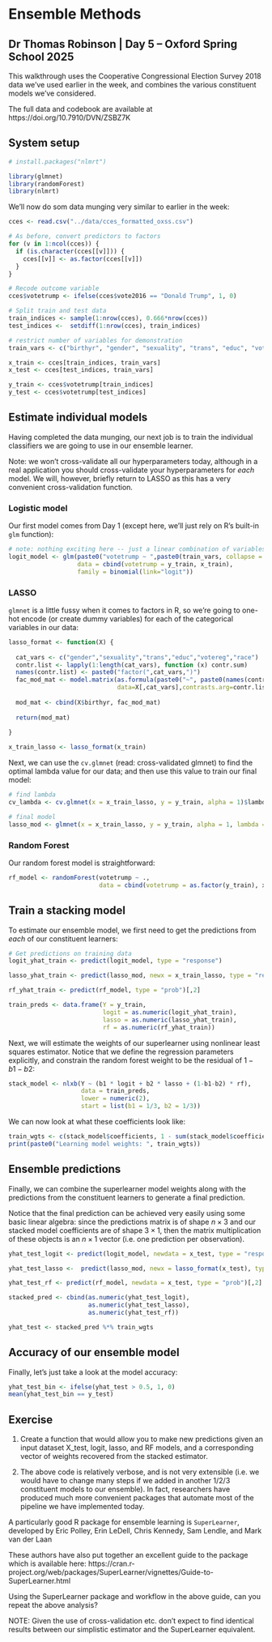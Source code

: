 # Ensemble Methods
## Dr Thomas Robinson | Day 5 -- Oxford Spring School 2025

This walkthrough uses the Cooperative Congressional Election Survey 2018 data we've used earlier in the week, and combines the various constituent models we've considered.

The full data and codebook are available at https://doi.org/10.7910/DVN/ZSBZ7K

## System setup

```r
# install.packages("nlmrt")

library(glmnet)
library(randomForest)
library(nlmrt)
```


We'll now do som data munging very similar to earlier in the week:
```r
cces <- read.csv("../data/cces_formatted_oxss.csv")

# As before, convert predictors to factors
for (v in 1:ncol(cces)) {
  if (is.character(cces[[v]])) {
    cces[[v]] <- as.factor(cces[[v]])
  }
}

# Recode outcome variable
cces$votetrump <- ifelse(cces$vote2016 == "Donald Trump", 1, 0)

# Split train and test data
train_indices <- sample(1:nrow(cces), 0.666*nrow(cces))
test_indices <-  setdiff(1:nrow(cces), train_indices)

# restrict number of variables for demonstration
train_vars <- c("birthyr", "gender", "sexuality", "trans", "educ", "votereg", "race")

x_train <- cces[train_indices, train_vars]
x_test <- cces[test_indices, train_vars]

y_train <- cces$votetrump[train_indices]
y_test <- cces$votetrump[test_indices]
```


## Estimate individual models

Having completed the data munging, our next job is to train the individual classifiers we are going to use in our ensemble learner. 

Note: we won't cross-validate all our hyperparameters today, although in a real application you should cross-validate your hyperparameters for *each* model. We will, however, briefly return to LASSO as this has a very convenient cross-validation function.


### Logistic model

Our first model comes from Day 1 (except here, we'll just rely on R's built-in `glm` function):

```r
# note: nothing exciting here -- just a linear combination of variables
logit_model <- glm(paste0("votetrump ~ ",paste0(train_vars, collapse = " + ")),
                   data = cbind(votetrump = y_train, x_train),
                   family = binomial(link="logit"))
```

### LASSO

`glmnet` is a little fussy when it comes to factors in R, so we're going to one-hot encode (or create dummy variables) for each of the categorical variables in our data:

```r
lasso_format <- function(X) {
  
  cat_vars <- c("gender","sexuality","trans","educ","votereg","race")
  contr.list <- lapply(1:length(cat_vars), function (x) contr.sum)
  names(contr.list) <- paste0("factor(",cat_vars,")")
  fac_mod_mat <- model.matrix(as.formula(paste0("~", paste0(names(contr.list), collapse = " + "))),
                              data=X[,cat_vars],contrasts.arg=contr.list)[,-1]
  
  mod_mat <- cbind(X$birthyr, fac_mod_mat)
  
  return(mod_mat)
  
}

x_train_lasso <- lasso_format(x_train)
```

Next, we can use the `cv.glmnet` (read: cross-validated glmnet) to find the optimal lambda value for our data; and then use this value to train our final model:

```r
# find lambda
cv_lambda <- cv.glmnet(x = x_train_lasso, y = y_train, alpha = 1)$lambda.min

# final model
lasso_mod <- glmnet(x = x_train_lasso, y = y_train, alpha = 1, lambda = cv_lambda)
```


### Random Forest

Our random forest model is straightforward:

```r
rf_model <- randomForest(votetrump ~ ., 
                         data = cbind(votetrump = as.factor(y_train), x_train))
```

## Train a stacking model

To estimate our ensemble model, we first need to get the predictions from *each* of our constituent learners:

```r

# Get predictions on training data
logit_yhat_train <- predict(logit_model, type = "response")

lasso_yhat_train <- predict(lasso_mod, newx = x_train_lasso, type = "response")

rf_yhat_train <- predict(rf_model, type = "prob")[,2]

train_preds <- data.frame(Y = y_train,
                          logit = as.numeric(logit_yhat_train),
                          lasso = as.numeric(lasso_yhat_train),
                          rf = as.numeric(rf_yhat_train))
```

Next, we will estimate the weights of our superlearner using nonlinear least squares estimator. Notice that we define the regression parameters explicitly, and constrain the random forest weight to be the residual of $1-b1-b2$:

```r
stack_model <- nlxb(Y ~ (b1 * logit + b2 * lasso + (1-b1-b2) * rf),
                    data = train_preds,
                    lower = numeric(2),
                    start = list(b1 = 1/3, b2 = 1/3))

```

We can now look at what these coefficients look like:
```r
train_wgts <- c(stack_model$coefficients, 1 - sum(stack_model$coefficients))
print(paste0("Learning model weights: ", train_wgts))
```


## Ensemble predictions

Finally, we can combine the superlearner model weights along with the predictions from the constituent learners to generate a final prediction. 

Notice that the final prediction can be achieved very easily using some basic linear algebra: since the predictions matrix is of shape $n \times 3$ and our stacked model coefficients are of shape $3 \times 1$, then the matrix multiplication of these objects is an $n \times 1$ vector (i.e. one prediction per observation).

```r
yhat_test_logit <- predict(logit_model, newdata = x_test, type = "response")

yhat_test_lasso <-  predict(lasso_mod, newx = lasso_format(x_test), type = "response")

yhat_test_rf <- predict(rf_model, newdata = x_test, type = "prob")[,2]

stacked_pred <- cbind(as.numeric(yhat_test_logit),
                      as.numeric(yhat_test_lasso),
                      as.numeric(yhat_test_rf))

yhat_test <- stacked_pred %*% train_wgts
```

## Accuracy of our ensemble model

Finally, let's just take a look at the model accuracy:

```r
yhat_test_bin <- ifelse(yhat_test > 0.5, 1, 0)
mean(yhat_test_bin == y_test)
```

## Exercise

1. Create a function that would allow you to make new predictions given an input dataset X_test, logit, lasso, and RF models, and a corresponding vector of weights recovered from the stacked estimator.

2. The above code is relatively verbose, and is not very extensible (i.e. we would have to change many steps if we added in another 1/2/3 constituent models to our ensemble). In fact, researchers have produced much more convenient packages that automate most of the pipeline we have implemented today.

A particularly good R package for ensemble learning is `SuperLearner`, developed by Eric Polley, Erin LeDell, Chris Kennedy, Sam Lendle, and Mark van der Laan

These authors have also put together an excellent guide to the package which is available here:
https://cran.r-project.org/web/packages/SuperLearner/vignettes/Guide-to-SuperLearner.html

Using the SuperLearner package and workflow in the above guide, can you repeat the above analysis? 

NOTE: Given the use of cross-validation etc. don't expect to find identical results between our simplistic estimator and the SuperLearner equivalent.
